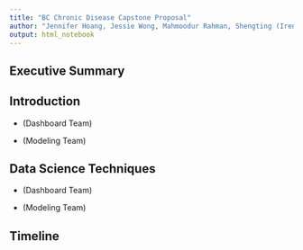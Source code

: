 ```yaml
---
title: "BC Chronic Disease Capstone Proposal"
author: "Jennifer Hoang, Jessie Wong, Mahmoodur Rahman, Shengting (Irene) Yan"
output: html_notebook
---
```


## Executive Summary 


## Introduction 
- (Dashboard Team)

- (Modeling Team)

## Data Science Techniques
- (Dashboard Team)

- (Modeling Team)

## Timeline



